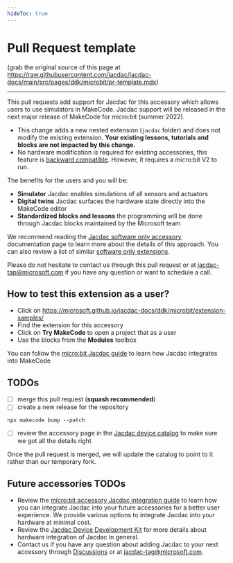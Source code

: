 ```yaml
---
hideToc: true
---
```


# Pull Request template

(grab the original source of this page at https://raw.githubusercontent.com/jacdac/jacdac-docs/main/src/pages/ddk/microbit/pr-template.mdx)

---

This pull requests add support for Jacdac for this accessory which allows users to use simulators in MakeCode. Jacdac support will be released in the next major release of MakeCode for micro:bit (summer 2022).

-   This change adds a new nested extension (`jacdac` folder)
and does not modify the existing extension. **Your existing lessons, tutorials and blocks are not impacted by this change.**
-   No hardware modification is required for existing accessories, this feature
is [backward compatible](https://microsoft.github.io/jacdac-docs/ddk/microbit/software-only-accessory/). However, it requires a micro:bit V2 to run.

The benefits for the users and you will be:

-   **Simulator** Jacdac enables simulations of all sensors and actuators
-   **Digital twins** Jacdac surfaces the hardware state directly into the MakeCode editor
-   **Standardized blocks and lessons** the programming will be done through
Jacdac blocks maintained by the Microsoft team

We recommend reading the [Jacdac software only accessory](https://microsoft.github.io/jacdac-docs/ddk/microbit/software-only-accessory/) documentation page to learn more 
about the details of this approach. You can also review a list of similar [software only extensions](https://microsoft.github.io/jacdac-docs/ddk/microbit/extension-samples/).

Please do not hesitate to contact us through this pull request or at jacdac-tap@microsoft.com 
if you have any question or want to schedule a call.

## How to test this extension as a user?

- Click on https://microsoft.github.io/jacdac-docs/ddk/microbit/extension-samples/
- Find the extension for this accessory
- Click on **Try MakeCode** to open a project that as a user
- Use the blocks from the **Modules** toolbox

You can follow the [micro:bit Jacdac guide](https://microsoft.github.io/jacdac-docs/clients/makecode/) to learn how Jacdac integrates into MakeCode

## TODOs

- [ ] merge this pull request (**squash recommended**)
- [ ] create a new release for the repository

```
npx makecode bump --patch
```

- [ ] review the accessory page in the [Jacdac device catalog](https://microsoft.github.io/jacdac-docs/devices/) to make sure we got all the details right

Once the pull request is merged, we will update the catalog to point to it rather than our temporary fork.

## Future accessories TODOs

- Review the [micro:bit accessory Jacdac integration guide](https://microsoft.github.io/jacdac-docs/ddk/microbit/) to learn how you can integrate Jacdac into your future accessories for a better user experience. We provide various options to integrate Jacdac into your hardware at minimal cost.
- Review the [Jacdac Device Development Kit](https://microsoft.github.io/jacdac-docs/ddk/) for more details about hardware integration of Jacdac in general.
- Contact us if you have any question about adding Jacdac to your next accessory through [Discussions](https://github.com/jacdac/jacdac/discussions) or at jacdac-tag@microsoft.com.

